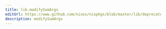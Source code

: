 ```yaml
---
title: lib.modifySumArgs
editUrl: https://www.github.com/nixos/nixpkgs/blob/master/lib/deprecated.nix#L140C19
description: modifySumArgs
---
```




<LinkCard
    title="Contribute Now!"
    description="API Documentation is done in our source code"
    href="https://www.github.com/nixos/nixpkgs/blob/master/lib/deprecated.nix#L140C19"
/>

